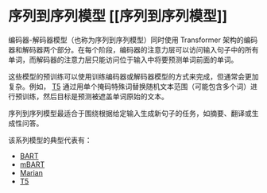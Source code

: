 # 序列到序列模型 [[序列到序列模型]]

<CourseFloatingBanner
    chapter={1}
    classNames="absolute z-10 right-0 top-0"
/>

<Youtube id="0_4KEb08xrE" />

编码器-解码器模型（也称为序列到序列模型）同时使用 Transformer 架构的编码器和解码器两个部分。在每个阶段，编码器的注意力层可以访问输入句子中的所有单词，而解码器的注意力层只能访问位于输入中将要预测单词前面的单词。

这些模型的预训练可以使用训练编码器或解码器模型的方式来完成，但通常会更加复杂。例如， [T5](https://huggingface.co/t5-base) 通过用单个掩码特殊词替换随机文本范围（可能包含多个词）进行预训练，然后目标是预测被遮盖单词原始的文本。

序列到序列模型最适合于围绕根据给定输入生成新句子的任务，如摘要、翻译或生成性问答。

该系列模型的典型代表有：

- [BART](https://huggingface.co/transformers/model_doc/bart.html) 
- [mBART](https://huggingface.co/transformers/model_doc/mbart.html) 
- [Marian](https://huggingface.co/transformers/model_doc/marian.html) 
- [T5](https://huggingface.co/transformers/model_doc/t5.html) 
